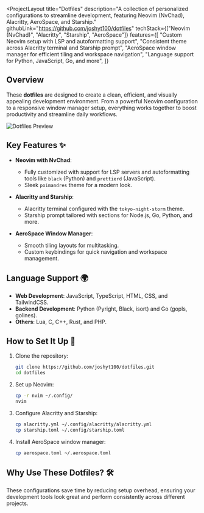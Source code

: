 
<ProjectLayout
  title="Dotfiles"
  description="A collection of personalized configurations to streamline development, featuring Neovim (NvChad), Alacritty, AeroSpace, and Starship."
  githubLink="https://github.com/joshyt100/dotfiles"
  techStack={["Neovim (NvChad)", "Alacritty", "Starship", "AeroSpace"]}
  features={[
    "Custom Neovim setup with LSP and autoformatting support",
    "Consistent theme across Alacritty terminal and Starship prompt",
    "AeroSpace window manager for efficient tiling and workspace navigation",
    "Language support for Python, JavaScript, Go, and more",
  ]}
>
  ## Overview  

  These **dotfiles** are designed to create a clean, efficient, and visually appealing development environment. From a powerful Neovim configuration to a responsive window manager setup, everything works together to boost productivity and streamline daily workflows.  

  ![Dotfiles Preview](/dot-files-preview.png)  

  ## Key Features ✨  

  - **Neovim with NvChad**:  
    - Fully customized with support for LSP servers and autoformatting tools like `black` (Python) and `prettierd` (JavaScript).  
    - Sleek `poimandres` theme for a modern look.  

  - **Alacritty and Starship**:  
    - Alacritty terminal configured with the `tokyo-night-storm` theme.  
    - Starship prompt tailored with sections for Node.js, Go, Python, and more.  

  - **AeroSpace Window Manager**:  
    - Smooth tiling layouts for multitasking.  
    - Custom keybindings for quick navigation and workspace management.  

  ## Language Support 🌍  

  - **Web Development**: JavaScript, TypeScript, HTML, CSS, and TailwindCSS.  
  - **Backend Development**: Python (Pyright, Black, isort) and Go (gopls, golines).  
  - **Others**: Lua, C, C++, Rust, and PHP.  

  ## How to Set It Up 🚀  

  1. Clone the repository:  
     ```bash
     git clone https://github.com/joshyt100/dotfiles.git
     cd dotfiles
     ```  

  2. Set up Neovim:  
     ```bash
     cp -r nvim ~/.config/
     nvim
     ```  

  3. Configure Alacritty and Starship:  
     ```bash
     cp alacritty.yml ~/.config/alacritty/alacritty.yml
     cp starship.toml ~/.config/starship.toml
     ```  

  4. Install AeroSpace window manager:  
     ```bash
     cp aerospace.toml ~/.aerospace.toml
     ```  

  ## Why Use These Dotfiles? 🛠️  

  These configurations save time by reducing setup overhead, ensuring your development tools look great and perform consistently across different projects.  

</ProjectLayout>

